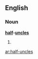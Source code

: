 ==English==

===Noun===
'''[[half]]-[[uncle]]s'''

# {{plural of|[[half-uncle]]}}

[[ar:half-uncles]]